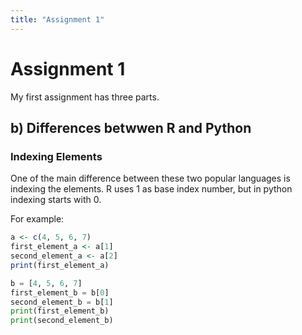 ```yaml
---
title: "Assignment 1"
---
```


# Assignment 1

My first assignment has three parts.

## b) Differences betwwen R and Python

### Indexing Elements

One of the main difference between these two popular languages is indexing the elements. R uses 1 as base index number, but in python indexing starts with 0.

For example:

```r
a <- c(4, 5, 6, 7)
first_element_a <- a[1]
second_element_a <- a[2]
print(first_element_a)
```

```python
b = [4, 5, 6, 7]
first_element_b = b[0]
second_element_b = b[1]
print(first_element_b)
print(second_element_b)
```
